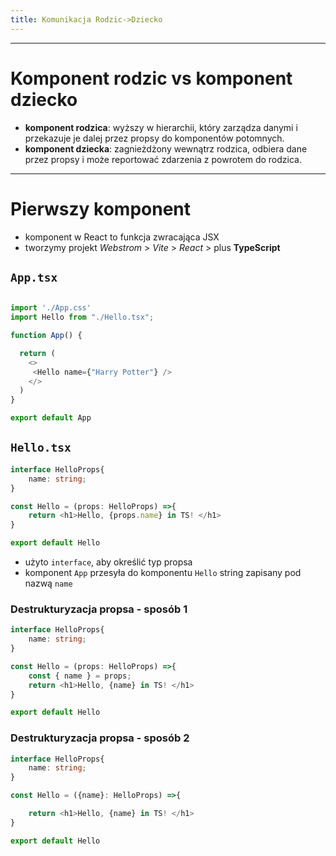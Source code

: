 ```yaml
---
title: Komunikacja Rodzic->Dziecko
---
```


---
# Komponent rodzic vs komponent dziecko
- **komponent rodzica**: wyższy w hierarchii, który zarządza danymi i przekazuje je dalej przez propsy do komponentów potomnych.
- **komponent dziecka**: zagnieżdżony wewnątrz rodzica, odbiera dane przez propsy i może reportować zdarzenia z powrotem do rodzica.


---

# Pierwszy komponent
- komponent w React to funkcja zwracająca JSX
- tworzymy projekt *Webstrom* > *Vite* > *React* > plus **TypeScript**

## `App.tsx`
```typescript jsx

import './App.css'
import Hello from "./Hello.tsx";

function App() {

  return (
    <>
     <Hello name={"Harry Potter"} />
    </>
  )
}

export default App
```

## `Hello.tsx`
```typescript jsx
interface HelloProps{
    name: string;
}

const Hello = (props: HelloProps) =>{
    return <h1>Hello, {props.name} in TS! </h1>
}

export default Hello
```
- użyto `interface`, aby określić typ propsa
- komponent `App` przesyła do komponentu `Hello` string zapisany pod nazwą `name`

### Destrukturyzacja propsa - sposób 1
```typescript jsx
interface HelloProps{
    name: string;
}

const Hello = (props: HelloProps) =>{
    const { name } = props;
    return <h1>Hello, {name} in TS! </h1>
}

export default Hello
```

### Destrukturyzacja propsa - sposób 2
```typescript jsx
interface HelloProps{
    name: string;
}

const Hello = ({name}: HelloProps) =>{

    return <h1>Hello, {name} in TS! </h1>
}

export default Hello
```





